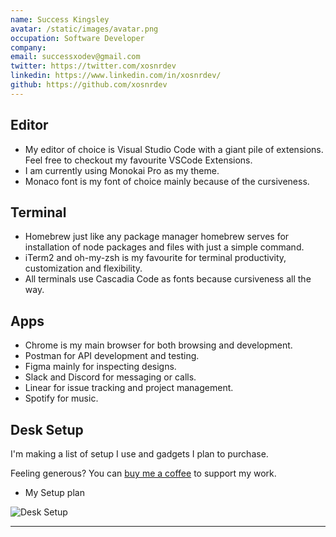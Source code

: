 ```yaml
---
name: Success Kingsley
avatar: /static/images/avatar.png
occupation: Software Developer
company:
email: successxodev@gmail.com
twitter: https://twitter.com/xosnrdev
linkedin: https://www.linkedin.com/in/xosnrdev/
github: https://github.com/xosnrdev
---
```


## Editor

- My editor of choice is Visual Studio Code with a giant pile of extensions. Feel free to checkout my favourite VSCode Extensions.
- I am currently using Monokai Pro as my theme.
- Monaco font is my font of choice mainly because of the cursiveness.

## Terminal

- Homebrew just like any package manager homebrew serves for installation of node packages and files with just a simple command.
- iTerm2 and oh-my-zsh is my favourite for terminal productivity, customization and flexibility.
- All terminals use Cascadia Code as fonts because cursiveness all the way.

## Apps

- Chrome is my main browser for both browsing and development.
- Postman for API development and testing.
- Figma mainly for inspecting designs.
- Slack and Discord for messaging or calls.
- Linear for issue tracking and project management.
- Spotify for music.

## Desk Setup

I'm making a list of setup I use and gadgets I plan to purchase.

Feeling generous? You can [buy me a coffee](https://www.buymeacoffee.com/successxodg) to support my work.

- My Setup plan

<Image
  src="https://res.cloudinary.com/dc5x1aox7/image/upload/v1694133705/IMG_4800_hdz9qo.webp"
  alt="Desk Setup"
  width={350}
  height={500}
  className="pointer-events-none rounded-md"
/>

---
